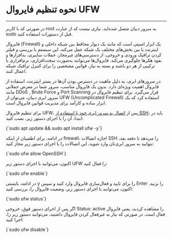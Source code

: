 

<Layout>
<Head>
<title>مستندات نحوه تنظیم فایروال UFW در سرور ابری Debian - لیارا</title>
<meta property="og:title" content="مستندات خدمات رایانش ابری لیارا" />
<meta property="og:description" content="مستندات مربوط به نحوه تنظیم فایروال UFW firewall در سرور مجازی دبیان Debian در لیارا"  />
<meta property="og:image" content="https://files.liara.ir/liara/logos/liara-poster.jpg" />
</Head>

# نحوه تنظیم فایروال UFW
<hr className="mb-2" />

<Alert variant="error">
<p>
    در صورتی که با کاربر <Important>root</Important> به سرور دبیان متصل شده‌اید، نیازی نیست که از عبارت <Important>sudo</Important> قبل از دستورات استفاده کنید.
</p>
</Alert>
<div className="h-4" />

فایروال (Firewall) یک ابزار امنیتی است که مانند یک دیوار محافظ بین شبکه داخلی و اینترنت یا بین بخش‌های مختلف یک شبکه عمل می‌کند. این سیستم با بررسی و فیلتر کردن ترافیک ورودی و خروجی، از دسترسی‌های غیرمجاز، حملات سایبری، بدافزارها و نفوذ هکرها جلوگیری می‌کند. فایروال‌ها می‌توانند به‌صورت سخت‌افزاری، نرم‌افزاری یا ترکیبی از هر دو باشند و بسته به نیاز، قوانین مشخصی را برای کنترل ترافیک شبکه اعمال کنند.

<div className="h-4" />

در سرورهای ابری، به دلیل ماهیت در دسترس بودن آن‌ها در بستر اینترنت، استفاده از فایروال اهمیت ویژه‌ای دارد. بدون یک فایروال مناسب، سرور شما در معرض حملاتی مانند DDoS , Brute Force و Port Scanning قرار می‌گیرد. 
برای تنظیم فایروال در سرور ابری دبیان، می‌توان از UFW (Uncomplicated Firewall) استفاده کرد که یک ابزار ساده و کارآمد برای مدیریت قوانین فایروال است.
<div className="h-4" />

<p>
    برای تنظیم فایروال UFW، پس از <a href="/iaas/debian/how-tos/connect-to-server-using-ssh" className="text-[#2196f3]">اتصال به سرور ابری خود با استفاده از SSH</a>، باید در ابتدا، آن را با اجرای دستور زیر، نصب کنید:
</p>

<div className="h-2" />
<div dir='ltr'>
    <Highlight className="js">
        {`sudo apt update && sudo apt install ufw -y`}
    </Highlight>
</div>
<div className="h-2" />

در ادامه، برای اطمینان از اینکه firewall، اجازه اتصالات SSH را می‌دهد تا دفعه بعد، بتوانید به سرور ابری‌تان وارد شوید، این اتصالات را با اجرای دستور زیر مجاز کنید:


<div className="h-2" />
<div dir='ltr'>
    <Highlight className="js">
        {`sudo ufw allow OpenSSH`}
    </Highlight>
</div>
<div className="h-2" />

اکنون، می‌توانید با اجرای دستور زیر
UFW را فعال کنید: 

<div className="h-2" />
<div dir='ltr'>
    <Highlight className="js">
        {`sudo ufw enable`}
    </Highlight>
</div>
<div className="h-2" />

در ادامه، بایستی <Important>y</Important> را برای تایید و فعال‌سازی فایروال وارد کنید و سپس <Important>Enter</Important> را بزنید.
اکنون، می‌توانید با اجرای دستور زیر، وضعیت فایروال را، بررسی کنید:

<div className="h-2" />
<div dir='ltr'>
    <Highlight className="js">
        {`sudo ufw status`}
    </Highlight>
</div>
<div className="h-2" />

اگر پس از اجرای دستور فوق، خروجی <Important>Status: active</Important> را مشاهده کردید، یعنی  فایروال فعال است.
در صورتی که نیاز به غیرفعال کردن فایروال داشتید، می‌توانید دستور زیر را، اجرا کنید:

<div className="h-2" />
<div dir='ltr'>
    <Highlight className="js">
        {`sudo ufw disable`}
    </Highlight>
</div>
<div className="h-2" />

</Layout>